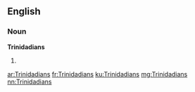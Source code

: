 ==English==

===Noun===
'''Trinidadians'''

# {{plural of|[[Trinidadian]]}}

[[ar:Trinidadians]]
[[fr:Trinidadians]]
[[ku:Trinidadians]]
[[mg:Trinidadians]]
[[nn:Trinidadians]]